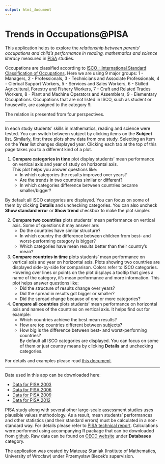 ```yaml
---
output: html_document
---
```


# Trends in Occupations@PISA

This application helps to explore the *relationship between parents' occupations and child's performance in reading, mathematics and science literacy* measured in [PISA](https://www.oecd.org/pisa/) studies.

Occupations are classified according to [ISCO - International Standard Classification of Occupations](http://www.ilo.org/public/english/bureau/stat/isco/). Here we are using 9 major groups: 1 -	Managers, 2 -	Professionals, 3 - Technicians and Associate Professionals, 4 -	Clerical Support Workers, 5 - Services and Sales Workers, 6 - Skilled Agricultural, Forestry and Fishery Workers, 7 - Craft and Related Trades Workers, 8 - Plant and Machine Operators and Assemblers, 9 -	Elementary Occupations. Occupations that are not listed in ISCO, such as student or housewife, are assigned to the category 9. 

The relation is presented from four perspectives. 

***

In each study students' skills in mathematics, reading and science were tested. 
You can switch between subject by clicking items on the **Subject** list.
Similarly, first three plots show data from one study. 
Selecting an item on the **Year** list changes displayed year. 
Clicking each tab at the top of this page takes you to a different kind of a plot.

1. **Compare categories in time** plot display students' mean performance on vertical axis and year of study on horizontal axis.   
This plot helps you answer questions like:  
    * In which categories the results improved over years?  
    * Are the trends in two countries similar or different?  
    * In which categories difference between countries became smaller/bigger?
    
By default all ISCO categories are displayed. You can focus on some of them by clicking **Details** and unchecking categories. You can also uncheck **Show standard error** or **Show trend** checkbox to make the plot simpler.

2. **Compare two countries** plots students' mean performance on vertical axis. Some of questions it may answer are: 
    * Do the countries have similar structure?   
    * In which country the difference between children from best- and worst-performing category is bigger?
    * Which categories have mean results better than their country's mean?
    
3. **Compare countries in time** plots students' mean performance on vertical axis and year on horizontal axis.
Plots showing two countries are displayed side-by-side for comparison. 
Colors refer to ISCO categories. 
Hovering over lines or points on the plot displays a tooltip that gives a name of the category, it's mean performance
and more information.
This plot helps answer questions like:  
    * Did the structure of results change over years?   
    * Did the spread in results got bigger or smaller?  
    * Did the spread change because of one or more categories?  

4. **Compare all countries** plots students' mean performance on horizontal axis and names of the countries on vertical axis. It helps find out for example:  
    * Which countries achieve the best mean results?  
    * How are top countries different between subjects?  
    * How big is the difference between best- and worst-performing countries?  
By default all ISCO categories are displayed. You can focus on some of them or just country means by clicking 
**Details** and unchecking categories.

For details and examples please read [this document](https://github.com/mi2-warsaw/PISAoccupations/raw/master/data/about.pdf).  

***

Data used in this app can be downloaded here:  

* [Data for PISA 2003](https://github.com/mi2-warsaw/PISAoccupations/raw/master/inst/extdata/pisa2003.xlsx)  
* [Data for PISA 2006](https://github.com/mi2-warsaw/PISAoccupations/raw/master/inst/extdata/pisa2006.xlsx)  
* [Data for PISA 2009](https://github.com/mi2-warsaw/PISAoccupations/raw/master/inst/extdata/pisa2009.xlsx)  
* [Data for PISA 2012](https://github.com/mi2-warsaw/PISAoccupations/raw/master/inst/extdata/pisa2012.xlsx)  

PISA study along with several other large-scale assessment studies uses plausible values methodology.
As a result, mean students' performances and other statistics (and their standard errors) must be calculated in a non-standard way. For details please refer to [PISA technical report](http://www.oecd.org/pisa/pisaproducts/pisa2012technicalreport.htm).
Calculations were performed using accompanying R package that can be downloaded from [github](https://github.com/mi2-warsaw/PISAoccupations).
Raw data can be found on [OECD website](http://www.oecd.org/pisa/pisaproducts/) under **Databases** category.

The application was created by Mateusz Staniak (Institute of Mathematics, University of Wrocław) under Przemysław Biecek's supervision.

